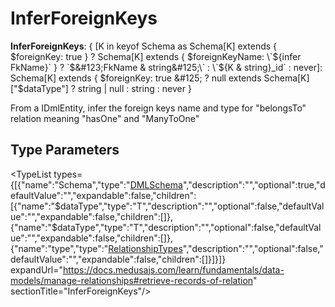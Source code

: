 
# InferForeignKeys

 **InferForeignKeys**: &#123; [K in keyof Schema as Schema[K] extends &#123; $foreignKey: true &#125; ? Schema[K] extends &#123; $foreignKeyName: \`$&#123;infer FkName&#125;\` &#125; ? \`$&#123;FkName & string&#125;\` : \`$&#123;K & string&#125;\_id\` : never]: Schema[K] extends &#123; $foreignKey: true &#125; ? null extends Schema[K]["$dataType"] ? string \| null : string : never &#125;

From a IDmlEntity, infer the foreign keys name and type for
"belongsTo" relation meaning "hasOne" and "ManyToOne"

## Type Parameters

<TypeList types={[{"name":"Schema","type":"[DMLSchema](../types.DmlTypes.DMLSchema/page.mdx)","description":"","optional":true,"defaultValue":"","expandable":false,"children":[{"name":"$dataType","type":"T","description":"","optional":false,"defaultValue":"","expandable":false,"children":[]},{"name":"$dataType","type":"T","description":"","optional":false,"defaultValue":"","expandable":false,"children":[]},{"name":"type","type":"[RelationshipTypes](../types.DmlTypes.RelationshipTypes/page.mdx)","description":"","optional":false,"defaultValue":"","expandable":false,"children":[]}]}]} expandUrl="https://docs.medusajs.com/learn/fundamentals/data-models/manage-relationships#retrieve-records-of-relation" sectionTitle="InferForeignKeys"/>
